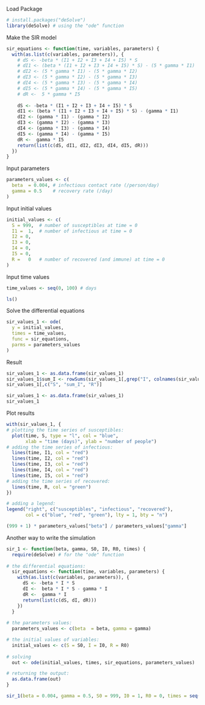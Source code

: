 Load Package
```r
# install.packages("deSolve")
library(deSolve) # using the "ode" function
```


Make the SIR model
```r
sir_equations <- function(time, variables, parameters) {
  with(as.list(c(variables, parameters)), {
    # dS <- -beta * (I1 + I2 + I3 + I4 + I5) * S
    # dI1 <- (beta * (I1 + I2 + I3 + I4 + I5) * S) - (5 * gamma * I1)
    # dI2 <- (5 * gamma * I1) - (5 * gamma * I2)
    # dI3 <- (5 * gamma * I2) - (5 * gamma * I3)
    # dI4 <- (5 * gamma * I3) - (5 * gamma * I4)
    # dI5 <- (5 * gamma * I4) - (5 * gamma * I5)
    # dR <-  5 * gamma * I5
    
    dS <- -beta * (I1 + I2 + I3 + I4 + I5) * S
    dI1 <- (beta * (I1 + I2 + I3 + I4 + I5) * S) - (gamma * I1)
    dI2 <- (gamma * I1) - (gamma * I2)
    dI3 <- (gamma * I2) - (gamma * I3)
    dI4 <- (gamma * I3) - (gamma * I4)
    dI5 <- (gamma * I4) - (gamma * I5)
    dR <-  gamma * I5
    return(list(c(dS, dI1, dI2, dI3, dI4, dI5, dR)))
  })
}
```


Input parameters
```r
parameters_values <- c(
  beta  = 0.004, # infectious contact rate (/person/day)
  gamma = 0.5    # recovery rate (/day)
)
```


Input initial values
```r
initial_values <- c(
  S = 999,  # number of susceptibles at time = 0
  I1 =  1,  # number of infectious at time = 0
  I2 = 0,
  I3 = 0,
  I4 = 0,
  I5 = 0,
  R =   0   # number of recovered (and immune) at time = 0
)

```


Input time values
```r
time_values <- seq(0, 100) # days

```


```r
ls()
```

Solve the differential equations
```r
sir_values_1 <- ode(
  y = initial_values,
  times = time_values,
  func = sir_equations,
  parms = parameters_values
)
```

Result
```r
sir_values_1 <- as.data.frame(sir_values_1)
sir_values_1$sum_I <- rowSums(sir_values_1[,grep("I", colnames(sir_values_1))])
sir_values_1[,c("S", "sum_I", "R")]
```

```r
sir_values_1 <- as.data.frame(sir_values_1)
sir_values_1
```
Plot results
```r
with(sir_values_1, {
# plotting the time series of susceptibles:
  plot(time, S, type = "l", col = "blue",
       xlab = "time (days)", ylab = "number of people")
# adding the time series of infectious:
  lines(time, I1, col = "red")
  lines(time, I2, col = "red")
  lines(time, I3, col = "red")
  lines(time, I4, col = "red")
  lines(time, I5, col = "red")
# adding the time series of recovered:
  lines(time, R, col = "green")
})

# adding a legend:
legend("right", c("susceptibles", "infectious", "recovered"),
       col = c("blue", "red", "green"), lty = 1, bty = "n")
```

```r
(999 + 1) * parameters_values["beta"] / parameters_values["gamma"]
```


Another way to write the simulation
```r
sir_1 <- function(beta, gamma, S0, I0, R0, times) {
  require(deSolve) # for the "ode" function
  
# the differential equations:
  sir_equations <- function(time, variables, parameters) {
    with(as.list(c(variables, parameters)), {
      dS <- -beta * I * S
      dI <-  beta * I * S - gamma * I
      dR <-  gamma * I
      return(list(c(dS, dI, dR)))
    })
  }
  
# the parameters values:
  parameters_values <- c(beta  = beta, gamma = gamma)

# the initial values of variables:
  initial_values <- c(S = S0, I = I0, R = R0)
  
# solving
  out <- ode(initial_values, times, sir_equations, parameters_values)

# returning the output:
  as.data.frame(out)
}
```

```r
sir_1(beta = 0.004, gamma = 0.5, S0 = 999, I0 = 1, R0 = 0, times = seq(0, 10))
```

